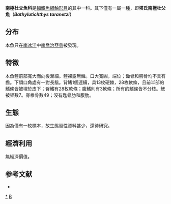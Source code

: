 {{Speciesbox
| taxon = Bathylutichthys taranetzi
| name = 塔氏南極杜父魚
| status = NE
| status_system = IUCN3.1
| binomial_authority = [[Balushkin_et_Voskoboinikova|Balushkin et Voskoboinikova]], 1990
}}

'''南極杜父魚科'''是[[輻鰭魚綱|輻鰭魚綱]][[鮋形目|鮋形目]]的其中一科。其下僅有一屬一種，即'''塔氏南極杜父魚（''Bathylutichthys taranetzi''）'''
==分布==
本魚只在[[南冰洋|南冰洋]]中[[南喬治亞島|南喬治亞島]]被發現。

==特徵==
本魚體前部寬大而向後漸細。體裸露無鱗。口大寬圓，端位；鋤骨和腭骨均不具有齒。下頜口角處有一對長鬚。背鰭1個連續，具13枚硬棘，28枚軟條，且前半部的鰭條皆被埋於皮下；臀鰭有28枚軟條；腹鰭則有3軟條；所有的鰭條皆不分枝。鰓被架數7。脊椎骨數49；沒有匙骨肋和腹肋。

==生態==
因為僅有一枚標本，故生態習性資料甚少，還待研究。

==經濟利用==
無經濟價值。

==参考文献==
*{{FishBase_species|genus=Bathylutichthys|species=taranetzi|year=2011|month=12}}
{{Taxonbar|from=Q571474}}

[[Category:南極杜父魚科|*]]
[[Category:1990年描述的魚類|B]]
